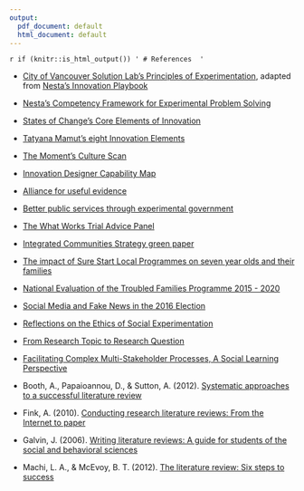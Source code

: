 ```yaml
---
output:
  pdf_document: default
  html_document: default
---
```

`r if (knitr::is_html_output()) '
# References 
'`

- [City of Vancouver Solution Lab’s Principles of Experimentation](https://vancouver.ca/files/cov/navigating-complexity-solutions-lab.pdf), adapted from [Nesta’s Innovation Playbook](https://www.nesta.org.uk/toolkit/playbook-for-innovation-learning/)  

- [Nesta’s Competency Framework for Experimental Problem Solving](https://media.nesta.org.uk/documents/Nesta_CompetencyFramework_Guide_July2019.pdf) 

- [States of Change’s Core Elements of Innovation](https://states-of-change.org/assets/images/StatesofChange_Curriculum_Craft.png)    

- [Tatyana Mamut’s eight Innovation Elements](https://gww.gov.bc.ca/sites/default/files/group/file/2019/0207/remixtatyanamamutleadingacultureofinnovationlowres.pdf) 

- [The Moment’s Culture Scan](https://info.themoment.is/innovationculture) 

- [Innovation Designer Capability Map](https://cdn2.hubspot.net/hubfs/3903042/themoment_InnovationDesignersCapabilityMap.pdf) 

- [Alliance for useful evidence](https://www.alliance4usefulevidence.org/)

- [Better public services through experimental government](https://www.alliance4usefulevidence.org/publication/better-public-services-through-experimental-government/)

- [The What Works Trial Advice Panel](https://www.gov.uk/government/publications/cross-government-trial-advice-panel-role-and-membership)

- [Integrated Communities Strategy green paper](https://www.gov.uk/government/consultations/integrated-communities-strategy-green-paper)

- [The impact of Sure Start Local Programmes on seven year olds and their families](https://assets.publishing.service.gov.uk/government/uploads/system/uploads/attachment_data/file/495329/The_impact_of_Sure_Start_local_programmes_on_7-year-olds_and_their_families.pdf)

- [National Evaluation of the Troubled Families Programme 2015 - 2020](https://assets.publishing.service.gov.uk/government/uploads/system/uploads/attachment_data/file/786891/National_evaluation_of_the_Troubled_Families_Programme_2015_to_2020_family_outcomes___national_and_local_datasets_part_4.pdf)

- [Social Media and Fake News in the 2016 Election](https://pubs.aeaweb.org/doi/pdfplus/10.1257/jep.31.2.211)

- [Reflections on the Ethics of Social Experimentation](https://www.degruyter.com/view/journals/jgd/6/1/article-p87.xml)

- [From Research Topic to Research Question](https://us.sagepub.com/sites/default/files/upm-assets/72299_book_item_72299.pdf)

- [Facilitating Complex Multi-Stakeholder Processes, A Social Learning Perspective](http://library.enaca.org/mangrove/publications/Woodhill_Facilitating_MSP.pdf)

- Booth, A., Papaioannou, D., & Sutton, A. (2012). [Systematic approaches to a successful literature review](https://www.researchgate.net/publication/235930866_Systematic_Approaches_to_a_Successful_Literature_Review)

- Fink, A. (2010). [Conducting research literature reviews: From the Internet to paper](https://us.sagepub.com/en-us/nam/conducting-research-literature-reviews/book259191)

- Galvin, J. (2006). [Writing literature reviews: A guide for students of the social and behavioral sciences](https://content.taylorfrancis.com/books/download?dac=C2016-0-30379-0&isbn=9781351858922&format=previewPdf)

- Machi, L. A., & McEvoy, B. T. (2012). [The literature review: Six steps to success](https://uk.sagepub.com/en-gb/eur/the-literature-review/book238875)